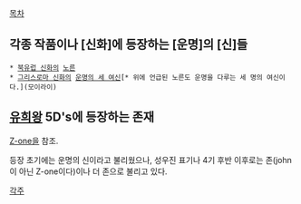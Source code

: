 [[목차]]
== 각종 작품이나 [신화]에 등장하는 [운명]의 [신]들 ==
 * [[북유럽 신화]]의 [[노른]] 
 * [[그리스로마 신화]]의 [[운명의 세 여신]][* 위에 언급된 노른도 운명을 다루는 세 명의 여신이다.](모이라이)

== [[유희왕]] 5D's에 등장하는 존재 ==
[[Z-one]]을 참조.

등장 초기에는 운명의 신이라고 불리웠으나, 성우진 표기나 4기 후반 이후로는 존(john이 아닌 Z-one이다)이나 더 존으로 불리고 있다. 

[[각주]]
